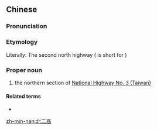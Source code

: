 ==Chinese==
{{zh-forms}}

===Pronunciation===
{{zh-pron
|m=běi'èrgāo
|c=bak1 ji6 gou1
|mn=pak-jī-ko/pak-lī-ko
|cat=pn
}}

===Etymology===
Literally: The second north highway ({{zh-l|高}} is short for {{zh-l|高速公路}})

===Proper noun===
{{zh-proper noun}}

# {{lb|zh|Taiwan}} the northern section of [[w:National Highway No. 3 (Taiwan)|National Highway No. 3 (Taiwan)]]

====Related terms====
* {{zh-l|福爾摩沙高速公路}}

[[zh-min-nan:北二高]]